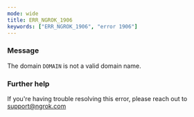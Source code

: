 ```yaml
---
mode: wide
title: ERR_NGROK_1906
keywords: ["ERR_NGROK_1906", "error 1906"]
---
```


### Message

The domain `DOMAIN` is not a valid domain name.

### Further help

If you're having trouble resolving this error, please reach out to [support@ngrok.com](mailto:support@ngrok.com?subject=Help%20with%20ERR_NGROK_1906)
